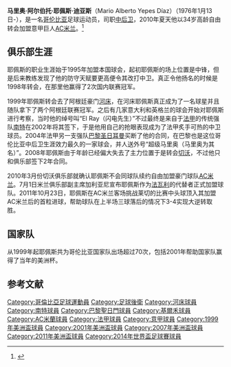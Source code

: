 
{{noteTA
|G1=意甲
|G2=football
|T=zh-hans:马里奥·耶佩斯;zh-hk:馬里奧·耶比斯;zh-tw:馬里奧·耶佩斯;
|1=zh-hans:耶佩斯;zh-hk:耶比斯;zh-tw:耶佩斯;
|2=zh-hans:马里奥·阿尔伯托·耶佩斯·迪亚斯;zh-hk:馬里奧·艾拔圖·耶比斯·戴亞斯;zh-tw:馬里奧·阿爾伯托·耶比斯·迪亞斯;
}}
{{Football player infobox
| playername= 马里奥·耶佩斯
| fullname = Mario Alberto Yepes Díaz
| image = [[File:Mario_Yepes.jpg|200px]] 
| nickname = El Rey，超级马里奥
| height = {{height|m=1.88}}
| dateofbirth =  {{birth date and age|1976|1|13}}
| cityofbirth = [[卡利|卡利]]
| countryofbirth = {{COL}}
| currentclub = [[聖羅倫素體育會|聖羅倫素體育會]] 
| clubnumber = 3
| position = [[中卫|中卫]]
| years = 1995-1997<br />1997-1999<br />1999-2001<br />2002-2004<br />2004-2008<br />2008-2010<br />2010-2013<br />2013-2014<br />2015-
| clubs = {{Tsl|en|Cortuluá|科尔图洛}}<br />{{Tsl|en|Deportivo Cali|卡利}}<br />[[河床足球俱乐部|河床]]<br />[[南特足球俱乐部|南特]]<br />[[巴黎圣日耳曼|巴黎圣日耳曼]]<br />[[切沃足球俱乐部|切沃]]<br />[[AC米兰|AC米兰]]<br />[[亚特兰大足球俱乐部|亚特兰大足球俱乐部]]<br />[[聖羅倫素體育會|聖羅倫素體育會]]
| caps(goals) ={{0}} 4{{0}}{{0}}(0)  <br />{{0}}61 {{0}}(7)<br />{{0}}76 {{0}}(6)<br />{{0}}73 {{0}}(2)<br />115 {{0}}(8)<br />{{0}}51 {{0}}(1)<br />38{{0}}(1)<br />
| nationalyears = 1999-
| nationalteam = [[哥伦比亚国家足球队|哥伦比亚]]
| nationalcaps(goals) = {{0}}98 {{0}}(6)
| pcupdate = 2013年10月20日
| ntupdate = 2013年10月20日
}}
'''马里奥·阿尔伯托·耶佩斯·迪亚斯'''（Mario Alberto Yepes Díaz）（1976年1月13日-），是一名[[哥伦比亚|哥伦比亚]]足球运动员，司职[[中后卫|中后卫]]，2010年夏天他以34岁高龄自由转会加盟意甲巨人[[AC米兰|AC米兰]]。<ref>{{cite news|url=http://goal.com/en/news/10/italy/2010/03/30/1855568/chievo-captain-sergio-pellissier-confirms-that-mario-yepes|title=Chievo Captain Sergio Pellissier Confirms That Mario Yepes Will Join Milan'|date=2010-03-30|accessdate=2010-03-30|publisher=goal.com|author=Vince Masiello|language=en|archive-date=2011-09-20|archive-url=https://web.archive.org/web/20110920040622/http://www.goal.com/en/news/10/italy/2010/03/30/1855568/chievo-captain-sergio-pellissier-confirms-that-mario-yepes|dead-url=no}}</ref>

== 俱乐部生涯 ==
耶佩斯的职业生涯始于1995年加盟本国球会{{Tsl|en|Cortuluá|科尔图洛}}，起初耶佩斯的场上位置是中锋，但是后来教练发现了他的防守天赋要更高便令其改打中卫。真正令他扬名的时候是1998年转会{{Tsl|en|Deportivo Cali|卡利}}，在那里他赢得了2次国内联赛冠军。

1999年耶佩斯转会去了阿根廷豪门[[河床足球俱乐部|河床]]，在河床耶佩斯真正成为了一名球星并且随队拿下了两个阿根廷联赛冠军。之后有几家意大利和英格兰的球会开始对耶佩斯进行考察，当时他的绰号叫“El Ray（闪电先生）”不过最终是来自于[[法甲|法甲]]的传统强队[[南特大西洋足球俱乐部|南特]]在2002年将其签下，于是他用自己的抢眼表现成为了法甲炙手可热的中卫球员。2004年法甲另一支强队[[巴黎圣日耳曼|巴黎圣日耳曼]]买断了他的合同，在巴黎也是这位哥伦比亚中后卫生涯效力最久的一家球会，并人送外号“超级马里奥（马里奥为其名）”。2008年耶佩斯由于年龄已经偏大失去了主力位置于是转会[[切沃维罗纳足球俱乐部|切沃]]，不过他只和俱乐部签下2年合同。

2010年3月份切沃俱乐部就确认耶佩斯不会同球队续约自由加盟豪门球队[[AC米兰|AC米兰]]。7月1日米兰俱乐部副主席加利亚尼宣布耶佩斯作为[[朱塞佩·法瓦利|法瓦利]]的代替者正式加盟球队。2011年10月23日，耶佩斯在AC米兰客场挑战莱切的比赛中头球顶入其加盟AC米兰后的首粒进球，帮助球队在上半场三球落后的情况下3-4实现大逆转取胜。

== 国家队 ==
从1999年起耶佩斯共为哥伦比亚国家队出场超过70次，包括2001年帮助国家队赢得了当年的美洲杯。

== 参考文献 ==
{{reflist}}

{{模板:2014年世界杯足球赛哥伦比亚参赛名单}}
{{DEFAULTSORT:Yepes, Mario}}
[[Category:哥倫比亞足球運動員|Category:哥倫比亞足球運動員]]
[[Category:足球後衛|Category:足球後衛]]
[[Category:河床球員|Category:河床球員]]
[[Category:南特球員|Category:南特球員]]
[[Category:巴黎聖日門球員|Category:巴黎聖日門球員]]
[[Category:基爾禾球員|Category:基爾禾球員]]
[[Category:AC米蘭球員|Category:AC米蘭球員]]
[[Category:法甲球員|Category:法甲球員]]
[[Category:意甲球員|Category:意甲球員]]
[[Category:1999年美洲盃球員|Category:1999年美洲盃球員]]
[[Category:2001年美洲盃球員|Category:2001年美洲盃球員]]
[[Category:2007年美洲盃球員|Category:2007年美洲盃球員]]
[[Category:2011年美洲盃球員|Category:2011年美洲盃球員]]
[[Category:2014年世界盃足球賽球員|Category:2014年世界盃足球賽球員]]